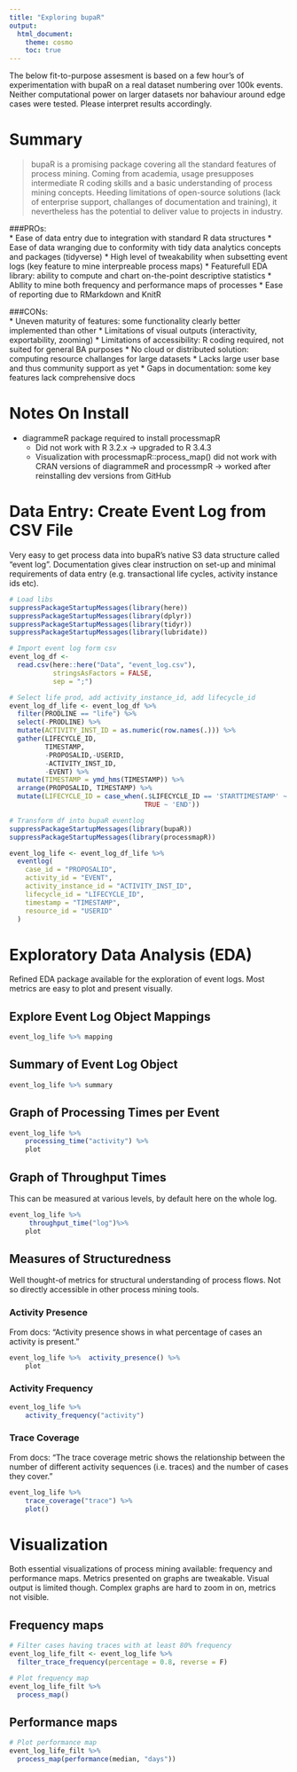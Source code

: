 ```yaml
---
title: "Exploring bupaR"
output:
  html_document:
    theme: cosmo
    toc: true
---
```


The below fit-to-purpose assesment is based on a few hour's of experimentation with bupaR on a real dataset numbering over 100k events. Neither computational power on larger datasets nor bahaviour around edge cases were tested. Please interpret results accordingly.

# Summary
> bupaR is a promising package covering all the standard features of process mining. Coming from academia, usage presupposes intermediate R coding skills and a basic understanding of process mining concepts. Heeding limitations of open-source solutions (lack of enterprise support, challanges of documentation and training), it nevertheless has the potential to deliver value to projects in industry.

###PROs:  
* Ease of data entry due to integration with standard R data structures
* Ease of data wranging due to conformity with tidy data analytics concepts and packages (tidyverse)
* High level of tweakability when subsetting event logs (key feature to mine interpreable process maps)
* Featurefull EDA library: ability to compute and chart on-the-point descriptive statistics
* Abllity to mine both frequency and performance maps of processes
* Ease of reporting due to RMarkdown and KnitR

###CONs:  
* Uneven maturity of features: some functionality clearly better implemented than other
* Limitations of visual outputs (interactivity, exportability, zooming)
* Limitations of accessibility: R coding required, not suited for general BA purposes
* No cloud or distributed solution: computing resource challanges for large datasets
* Lacks large user base and thus community support as yet
* Gaps in documentation: some key features lack comprehensive docs


# Notes On Install
  * diagrammeR package required to install processmapR
      + Did not work with R 3.2.x -> upgraded to R 3.4.3
      + Visualization with processmapR::process_map() did not work with CRAN versions of diagrammeR and processmpR -> worked after reinstalling dev versions from GitHub

# Data Entry: Create Event Log from CSV File

Very easy to get process data into bupaR's native S3 data structure called "event log". Documentation gives clear instruction on set-up and minimal requirements of data entry (e.g. transactional life cycles, activity instance ids etc).  

```r
# Load libs
suppressPackageStartupMessages(library(here))
suppressPackageStartupMessages(library(dplyr))
suppressPackageStartupMessages(library(tidyr))
suppressPackageStartupMessages(library(lubridate))

# Import event log form csv
event_log_df <-
  read.csv(here::here("Data", "event_log.csv"),
           stringsAsFactors = FALSE,
           sep = ";")

# Select life prod, add activity_instance_id, add lifecycle_id
event_log_df_life <- event_log_df %>%
  filter(PRODLINE == "life") %>%
  select(-PRODLINE) %>%
  mutate(ACTIVITY_INST_ID = as.numeric(row.names(.))) %>%
  gather(LIFECYCLE_ID,
         TIMESTAMP,
         -PROPOSALID,-USERID,
         -ACTIVITY_INST_ID,
         -EVENT) %>%
  mutate(TIMESTAMP = ymd_hms(TIMESTAMP)) %>%
  arrange(PROPOSALID, TIMESTAMP) %>%
  mutate(LIFECYCLE_ID = case_when(.$LIFECYCLE_ID == 'STARTTIMESTAMP' ~ 'START',
                                  TRUE ~ 'END'))

# Transform df into bupaR eventlog
suppressPackageStartupMessages(library(bupaR))
suppressPackageStartupMessages(library(processmapR))

event_log_life <- event_log_df_life %>%
  eventlog(
    case_id = "PROPOSALID",
    activity_id = "EVENT",
    activity_instance_id = "ACTIVITY_INST_ID",
    lifecycle_id = "LIFECYCLE_ID",
    timestamp = "TIMESTAMP",
    resource_id = "USERID"
  )
```

# Exploratory Data Analysis (EDA)

Refined EDA package available for the exploration of event logs. Most metrics are easy to plot and present visually.

## Explore Event Log Object Mappings
```r
event_log_life %>% mapping
```

## Summary of Event Log Object
```r
event_log_life %>% summary
```


## Graph of Processing Times per Event

```r
event_log_life %>% 
    processing_time("activity") %>%
    plot
```


## Graph of Throughput Times

This can be measured at various levels, by default here on the whole log.

```r
event_log_life %>% 
     throughput_time("log")%>%
    plot
```

## Measures of Structuredness

Well thought-of metrics for structural understanding of process flows. Not so directly accessible in other process mining tools.

### Activity Presence
From docs: "Activity presence shows in what percentage of cases an activity is present."

```r
event_log_life %>%  activity_presence() %>%
    plot
```

### Activity Frequency

```r
event_log_life %>%
    activity_frequency("activity")
```

### Trace Coverage
From docs: "The trace coverage metric shows the relationship between the number of different activity sequences (i.e. traces) and the number of cases they cover."

```r
event_log_life %>%
    trace_coverage("trace") %>%
    plot()
```


# Visualization

Both essential visualizations of process mining available: frequency and performance maps. Metrics presented on graphs are tweakable. Visual output is limited though. Complex graphs are hard to zoom in on, metrics not visible. 

## Frequency maps
```r
# Filter cases having traces with at least 80% frequency
event_log_life_filt <- event_log_life %>%
  filter_trace_frequency(percentage = 0.8, reverse = F) 

# Plot frequency map
event_log_life_filt %>% 
  process_map()
```

## Performance maps
```r
# Plot performance map
event_log_life_filt %>% 
  process_map(performance(median, "days"))
```

